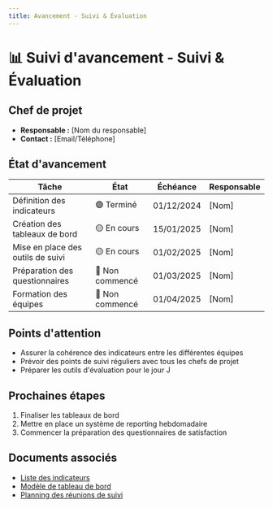 ```yaml
---
title: Avancement - Suivi & Évaluation
---
```


# 📊 Suivi d'avancement - Suivi & Évaluation

## Chef de projet
- **Responsable :** [Nom du responsable]
- **Contact :** [Email/Téléphone]

## État d'avancement
| Tâche | État | Échéance | Responsable |
|-------|------|----------|-------------|
| Définition des indicateurs | 🟢 Terminé | 01/12/2024 | [Nom] |
| Création des tableaux de bord | 🟡 En cours | 15/01/2025 | [Nom] |
| Mise en place des outils de suivi | 🟡 En cours | 01/02/2025 | [Nom] |
| Préparation des questionnaires | 🔴 Non commencé | 01/03/2025 | [Nom] |
| Formation des équipes | 🔴 Non commencé | 01/04/2025 | [Nom] |

## Points d'attention
- Assurer la cohérence des indicateurs entre les différentes équipes
- Prévoir des points de suivi réguliers avec tous les chefs de projet
- Préparer les outils d'évaluation pour le jour J

## Prochaines étapes
1. Finaliser les tableaux de bord
2. Mettre en place un système de reporting hebdomadaire
3. Commencer la préparation des questionnaires de satisfaction

## Documents associés
- [Liste des indicateurs](/)
- [Modèle de tableau de bord](/)
- [Planning des réunions de suivi](/)
